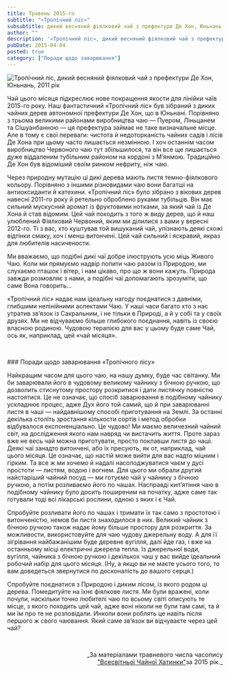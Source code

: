 ```yaml
---
title: Травень 2015-го
subtitle: "«Тропічний ліс»"
subsubtitle: дикий весняний фіялковий чай з префектури Де Хон, Юньнань.
author: ""
description: '«Тропічний ліс», дикий весняний фіялковий чай з префектури Де Хон, Юньнань, 2011 рік.'
pubDate: 2015-04-04
posted: true
category: ["Поради щодо заварювання"]
---
```



<img src={Image1.src}  class="float-right" alt="Тропічний ліс, дикий весняний фіялковий чай з префектури Де Хон, Юньнань, 2011 рік" />

Чай цього місяця підкреслює нове покращення якости для лінійки чаїв 2015-го року. Наш фантастичний «Тропічний ліс» був зібраний з диких чайних дерев автономної префектури Де Хон, що в Юньнані. Порівняно з трьома великими районами виробництва чаю — Пуером, Ліньцанем та Сішуанбанною — ця префектура займає не таке визначальне місце. Але в тому є свої переваги: чистота й недоторканість чайних садів і лісів Де Хона при цьому часто лишається незмінною. І хоч останнім часом виробництво Червоного чаю тут збільшилося, та він все ще лишається дуже віддаленим тубільним районом на кордоні з М’янмою. Традиційно Де Хон був відоміший своїм ринком нефриту, ніж чаю.

Через природну мутацію ці дикі дерева мають листя темно-фіялкового кольору. Порівняно з іншими різновидами чаю вони багатші на антиоксиданти й катехини. «Тропічний ліс» було зібрано з вікових дерев навесні 2011-го року й ретельно оброблено руками тубільців. Він має сильний мускусний аромат із фруктовими нотками, за який чай із Де Хона й став відомим. Цей чай походить з того ж виду дерев, що й наш улюблений Фіялковий Червоний, яким ми ділилися з вами у вересні 2012-го. Ті з вас, хто куштував той вишуканий чай, упізнають деякі схожі відтінки смаку, хоч і менш витончені. Цей чай сильний і яскравий, якраз для любителів насичености.

Ми вважаємо, що подібні дикі чаї добре ілюструють усю міць Живого Чаю. Коли ми прямуємо надвір попити чаю разом із Природою, ми слухаємо пташок і вітер, і нам цікаво, про що ж вони кажуть. Природа завжди розмовляє з нами, а подібні чаї допомагають зрозуміти, що саме Вона говорить...

«Тропічний ліс» надає нам ідеальну нагоду поєднатися з давніми, глибшими нелінійними аспектами Чаю. У наші часи багато хто з нас утратив зв’язок із Сакральним, і не тільки в Природі, а й у собі та у своїх друзях. Ми не відчуваємо більше глибокого поєднання, навіть із своєю власною родиною. Чудовою терапією для вас у цьому буде саме Чай, ось як, наприклад, цей «чай місяця».

<p>&nbsp;</p>
### Поради щодо заварювання «Тропічного лісу»

Найкращим часом для цього чаю, на нашу думку, буде час світанку. Ми би заварювали його в чудовому великому чайнику з бічною ручкою, що дозволить стиснутому простору розкритися і дати листячку повністю настоятися. Це не означає, що спосіб заварювання в подібному чайнику ускладнює процес, адже Дух його той самий, що й при заварюванні листя в чаші — найдавнішому способі приготування на Землі. За останні декілька століть зростання кількости сортів і метод обробки відбувалося експоненціально. Це чудово! Ми маємо величезний чайний світ, на дослідження якого нам навряд чи вистачить життя. Проте зараз вже не весь чай можна приготувати, просто поклавши листя до чаші. Деякі чаї занадто витончені, або їх пресують, як от, наприклад, чай цього місяця. Це означає, що настій може вийти для вас надто міцним і гірким. Та все ж ми хочемо й надалі насолоджуватися чаєм у дусі простоти — листям, водою і вогнем. Для цього ми обрали другий найстаріший чайний посуд — ми готуємо чай у чайнику з бічною ручкою, а потім розливаємо його по чашах. Насправді кип’ятіння чаю в подібному чайнику було досить поширеним на початку, адже саме так готували тоді всі лікарські рослини, одною з яких і є Чай.

Спробуйте розливати його по чашах і тримати їх так само з простотою і витонченістю, немов би листя знаходилося в них. Великий чайник з бічною ручкою також надає йому більше простору для розкриття. За можливости, використовуйте для чаю чудову джерельну воду. А для її зігрівання найбажанішим буде деревне вугілля, далі йде газ, і вже на останньому місці електричні джерела тепла. Із джерельної води, вугілля, чайника з бічною ручкою і декількох чаш у вас вийде ідеальний робочий набір для цього місяця. (Ну, а якщо ви не маєте усього того, то вам доведеться звернутися по досконалість до вашого серця.)

Спробуйте поєднатися з Природою і диким лісом, із якого родом ці дерева. Помедитуйте на їхнє фіялкове листя. Ми були вражені, коли почули, наскільки точно любителі чаю по всьому світі описують те місце, з якого походить цей чай, адже воні ніколи не були там самі, та й ми їм про те не розповідали. Инколи вони роблять це навіть після першого ж свого чаювання. Який саме зв’язок ви відчуваєте через цей чай?

<p>&nbsp;</p>
<p align="right" style="font-size: 0.9rem;">_За матеріалами травневого числа часопису<br /><a title="globalteahut.org" href="http://www.globalteahut.org/" target="blank" rel="noopener">"Всесвітньої Чайної Хатинки"</a>за 2015 рік._</p>